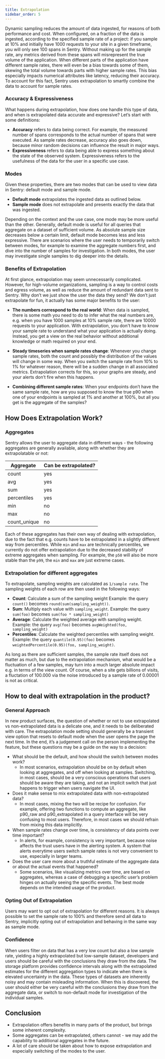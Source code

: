```yaml
---
title: Extrapolation
sidebar_order: 5
---
```


Dynamic sampling reduces the amount of data ingested, for reasons of both performance and cost. When configured, on a fraction of the data is ingested, according to the specified sample rate of a project: if you sample at 10% and initially have 1000 requests to your site in a given timeframe, you will only see 100 spans in Sentry. Without making up for the sample rate, any metrics derived from these spans will misrepresent the true volume of the application. When different parts of the application have different sample rates, there will even be a bias towards some of them, skewing the total volume towards parts with higher sample rates. This bias especially impacts numerical attributes like latency, reducing their accuracy. To account for this fact, Sentry uses extrapolation to smartly combine the data to account for sample rates. 

### Accuracy & Expressiveness
What happens during extrapolation, how does one handle this type of data, and when is extrapolated data accurate and expressive? Let’s start with some definitions: 

- **Accuracy** refers to data being correct. For example, the measured number of spans corresponds to the actual number of spans that were executed. As sample rates decrease, accuracy also goes down, because minor random decisions can influence the result in major ways.
- **Expressiveness** refers to data being able to express something about the state of the observed system. Expressiveness refers to the usefulness of the data for the user in a specific use case. 

### Modes
Given these properties, there are two modes that can be used to view data in Sentry: default mode and sample mode.

- **Default mode** extrapolates the ingested data as outlined below.
- **Sample mode** does not extrapolate and presents exactly the data that was ingested.

Depending on the context and the use case, one mode may be more useful than the other. Generally, default mode is useful for all queries that aggregate on a dataset of sufficient volume. As absolute sample size decreases below a certain limit, default mode becomes less and less expressive. There are scenarios where the user needs to temporarily switch between modes, for example to examine the aggregate numbers first, and dive into the number of samples for investigation. In both modes, the user may investigate single samples to dig deeper into the details.

### Benefits of Extrapolation
At first glance, extrapolation may seem unnecessarily complicated. However, for high-volume organizations, sampling is a way to control costs and egress volume, as well as reduce the amount of redundant data sent to Sentry. Why don’t we just show the user the data they send? We don’t just extrapolate for fun, it actually has some major benefits to the user:

- **The numbers correspond to the real world**: When data is sampled, there is some math you need to do to infer what the real numbers are, e.g. when you have 1000 samples at 10% sample rate, there are 10000 requests to your application. With extrapolation, you don't have to know your sample rate to understand what your application is actually doing. Instead, you get a view on the real behavior without additional knowledge or math required on your end.

- **Steady timeseries when sample rates change**: Whenever you change sample rates, both the count and possibly the distribution of the values will change in some way. When you switch the sample rate from 10% to 1% for whatever reason, there will be a sudden change in all associated metrics. Extrapolation corrects for this, so your graphs are steady, and your alerts don’t fire when this happens. 
- **Combining different sample rates**: When your endpoints don’t have the same sample rate, how are you supposed to know the true p90 when one of your endpoints is sampled at 1% and another at 100%, but all you get is the aggregate of the samples?

## How Does Extrapolation Work?
### Aggregates

Sentry allows the user to aggregate data in different ways - the following aggregates are generally available, along with whether they are extrapolatable or not:

| **Aggregate** | **Can be extrapolated?** |
| --- | --- |
| count | yes |
| avg | yes |
| sum | yes |
| percentiles | yes |
| min | no |
| max | no |
| count_unique | no |

Each of these aggregates has their own way of dealing with extrapolation, due to the fact that e.g. counts have to be extrapolated in a slightly different way from percentiles. While `min` and `max` are technically percentiles, we currently do not offer extrapolation due to the decreased stability of extreme aggregates when sampling. For example, the `p50` will also be more stable than the `p99`, the `min` and `max` are just extreme cases.  

### Extrapolation for different aggregates
To extrapolate, sampling weights are calculated as `1/sample rate`. The sampling weights of each row are then used in the following ways:

- **Count**: Calculate a sum of the sampling weight
Example: the query `count()` becomes `round(sum(sampling_weight))`.
- **Sum**: Multiply each value with `sampling_weight`.
Example: the query `sum(foo)` becomes `sum(foo * sampling_weight)`
- **Average**: Calculate the weighted average with sampling weight.
Example: the query `avg(foo)` becomes `avgWeighted(foo, sampling_weight)`
- **Percentiles**: Calculate the weighted percentiles with sampling weight.
Example: the query `quantile(0.95)(foo)` becomes `weightedPercentile(0.95)(foo, sampling_weight)`.

As long as there are sufficient samples, the sample rate itself does not matter as much, but due to the extrapolation mechanism, what would be a fluctuation of a few samples, may turn into a much larger absolute impact e.g. in terms of the view count. Of course, when a site gets billions of visits, a fluctation of 100.000 via the noise introduced by a sample rate of 0.00001 is not as critical. 

## How to deal with extrapolation in the product?

### General Approach
In new product surfaces, the question of whether or not to use extrapolated vs non-extrapolated data is a delicate one, and it needs to be deliberated with care. The extrapolation mode setting should generally be a transient view option that resets to default mode when the user opens the page the next time. In the end, it’s a judgement call on the person implementing the feature, but these questions may be a guide on the way to a decision:

- What should be the default, and how should the switch between modes work?
    - In most scenarios, extrapolation should be on by default when looking at aggregates, and off when looking at samples. Switching, in most cases, should be a very conscious operations that users should be aware they are taking, and not an implicit switch that just happens to trigger when users navigate the UI.
- Does it make sense to mix extrapolated data with non-extrapolated data?
    - In most cases, mixing the two will be recipe for confusion. For example, offering two functions to compute an aggregate, like p90_raw and p90_extrapolated in a query interface will be very confusing to most users. Therefore, in most cases we should refrain from mixing this data implicitly. 
- When sample rates change over time, is consistency of data points over time important?
    - In alerts, for example, consistency is very important, because noise affects the trust users have in the alerting system. A system that alerts everytime users switch sample rates is not very convenient to use, especially in larger teams.
- Does the user care more about a truthful estimate of the aggregate data or about the actual events that happened?
    - Some scenarios, like visualizing metrics over time, are based on aggregates, whereas a case of debugging a specific user’s problem hinges on actually seeing the specific events. The best mode depends on the intended usage of the product. 


### Opting Out of Extrapolation
Users may want to opt out of extrapolation for different reasons. It is always possible to set the sample rate to 100% and therefore send all data to Sentry, implicitly opting out of extrapolation and behaving in the same way as sample mode. 

### Confidence

When users filter on data that has a very low count but also a low sample rate, yielding a highly extrapolated but low-sample dataset, developers and users should be careful with the conclusions they draw from the data. The storage platform provides confidence intervals along with the extrapolated estimates for the different aggregation types to indicate when there is elevated uncertainty in the data. These types of datasets are inherently noisy and may contain misleading information. When this is discovered, the user should either be very careful with the conclusions they draw from the aggregate data, or switch to non-default mode for investigation of the individual samples. 

## **Conclusion**

- Extrapolation offers benefits in many parts of the product, but brings some inherent complexity.
- Some aggregates can be extrapolated, others cannot - we may add the capability to additional aggregates in the future.
- A lot of care should be taken about how to expose extrapolation and especially switching of the modes to the user.